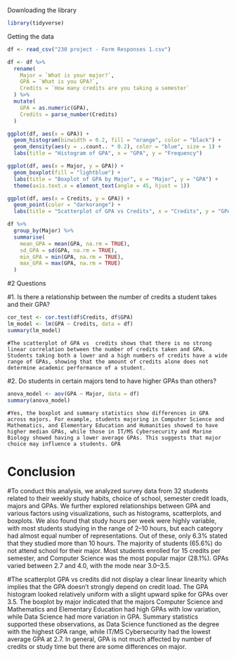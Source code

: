 Downloading the library
```r
library(tidyverse)
```

Getting the data
```r
df <- read_csv("230 project - Form Responses 1.csv")
```

```r
df <- df %>%
  rename(
    Major = `What is your major?`,
    GPA = `What is you GPA?`,
    Credits = `How many credits are you taking a semester`
  ) %>%
  mutate(
    GPA = as.numeric(GPA),
    Credits = parse_number(Credits)
  )
```

```r
ggplot(df, aes(x = GPA)) +
  geom_histogram(binwidth = 0.2, fill = "orange", color = "black") +
  geom_density(aes(y = ..count.. * 0.2), color = "blue", size = 1) +
  labs(title = "Histogram of GPA", x = "GPA", y = "Frequency")
```

```r
ggplot(df, aes(x = Major, y = GPA)) +
  geom_boxplot(fill = "lightblue") +
  labs(title = "Boxplot of GPA by Major", x = "Major", y = "GPA") +
  theme(axis.text.x = element_text(angle = 45, hjust = 1))
```

```r
ggplot(df, aes(x = Credits, y = GPA)) +
  geom_point(color = "darkorange") +
  labs(title = "Scatterplot of GPA vs Credits", x = "Credits", y = "GPA")
```

```r
df %>%
  group_by(Major) %>%
  summarise(
    mean_GPA = mean(GPA, na.rm = TRUE),
    sd_GPA = sd(GPA, na.rm = TRUE),
    min_GPA = min(GPA, na.rm = TRUE),
    max_GPA = max(GPA, na.rm = TRUE)
  )
```

#2 Questions

#1. Is there a relationship between the number of credits a student takes and their GPA?

```r
cor_test <- cor.test(df$Credits, df$GPA)
lm_model <- lm(GPA ~ Credits, data = df)
summary(lm_model)
```

    #The scatterplot of GPA vs  credits shows that there is no strong linear correlation between the number of credits taken and GPA. Students taking both a lower and a high numbers of credits have a wide range of GPAs, showing that the amount of credits alone does not determine academic performance of a student.
    
#2.  Do students in certain majors tend to have higher GPAs than others?

```r
anova_model <- aov(GPA ~ Major, data = df)
summary(anova_model)
```

    #Yes, the boxplot and summary statistics show differences in GPA across majors. For example, students majoring in Computer Science and Mathematics, and Elementary Education and Humanities showed to have higher median GPAs, while those in IT/MS Cybersecurity and Marine Biology showed having a lower average GPAs. This suggests that major choice may influence a students. GPA
    
# Conclusion

#To conduct this analysis, we analyzed survey data from 32 students related to their weekly study habits, choice of school, semester credit loads, majors and GPAs. We further explored relationships between GPA and various factors using visualizations, such as histograms, scatterplots, and boxplots. We also found that study hours per week were highly variable, with most students studying in the range of 2–10 hours, but each category had almost equal number of representations. Out of these, only 6.3% stated that they studied more than 10 hours. The majority of students (65.6%) do not attend school for their major. Most students enrolled for 15 credits per semester, and Computer Science was the most popular major (28.1%). GPAs varied between 2.7 and 4.0, with the mode near 3.0–3.5.

#The scatterplot GPA vs credits did not display a clear linear linearity which implies that the GPA doesn't strongly depend on credit load. The GPA histogram looked relatively uniform with a slight upward spike for GPAs over 3.5. The boxplot by major indicated that the majors Computer Science and Mathematics and Elementary Education had high GPAs with low variation, while Data Science had more variation in GPA. Summary statistics supported these observations, as Data Science functioned as the degree with the highest GPA range, while IT/MS Cybersecurity had the lowest average GPA at 2.7. In general, GPA is not much affected by number of credits or study time but there are some differences on major.